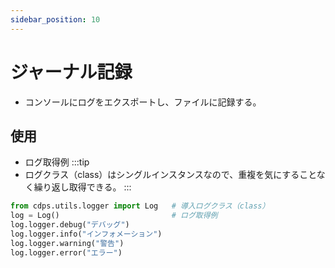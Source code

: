 ```yaml
---
sidebar_position: 10
---
```


# ジャーナル記録
- コンソールにログをエクスポートし、ファイルに記録する。

## 使用
- ログ取得例
:::tip
- ログクラス（class）はシングルインスタンスなので、重複を気にすることなく繰り返し取得できる。
:::
```py
from cdps.utils.logger import Log   # 導入ログクラス（class）
log = Log()                         # ログ取得例
log.logger.debug("デバッグ")
log.logger.info("インフォメーション")
log.logger.warning("警告")
log.logger.error("エラー")
```